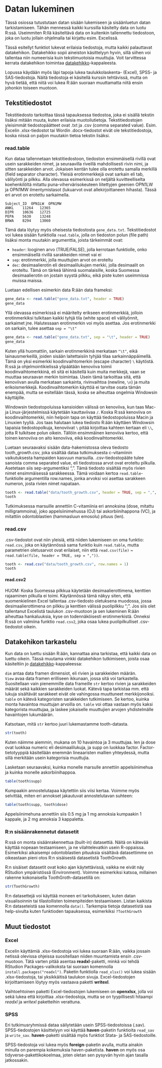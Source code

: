 # Datan lukeminen {#reading_data}

Tässä osiossa tutustutaan datan sisään lukemiseen ja sisäänluetun datan tarkistamiseen. Tähän mennessä kaikki kurssilla käsitelty data on luotu R:ssä. Useimmiten R:llä käsiteltävä data on kuitenkin tallennettu tiedostoon, joka on luotu jollain ohjelmalla tai kirjattu esim. Excelissä.

Tässä esitellyt funktiot lukevat erilaisia tiedostoja, mutta kaikki palauttavat datakehikon. Datakehikko sopii aineiston käsittelyyn hyvin, sillä siihen voi tallentaa niin numeerisia kuin tekstimuotoisia muuttujia. Voit tarvittessa kerrata datakehikon toimintaa [datakehikko](#data-frame)-kappaleesta.

Lopussa käydään myös läpi tapoja lukea taulukkolaskenta- (Excel), SPSS- ja SAS-tiedostoja. Näitä tiedostoja ei käsitellä kurssin tehtävissä, mutta on hyvä tietää, että niitä voi lukea R:ään suoraan muuttamatta niitä ensin johonkin toiseen muotoon.

## Tekstitiedostot

Tekstitiedosto tarkoittaa tässä tapauksessa tiedostoa, joka ei sisällä tekstin lisäksi mitään muuta, kuten erilaisia muotoilutietoja. Tekstitiedostojen yleisimmät tiedostopäätteet ovat .txt ja .csv (comma separated value). Esim. Excelin .xlsx-tiedostot tai Wordin .docx-tiedostot eivät ole tekstitiedostoja, koska niissä on paljon muutakin tietoa tekstin lisäksi.

### read.table

Kun dataa tallennetaan tekstitiedostoon, tiedoston ensimmäisellä rivillä ovat usein sarakkeiden nimet, ja seuraavilla riveillä mahdollisesti rivin nimi, ja sitten sarakkeiden arvot. Jokaisen kentän tulee olla erotettu samalla merkillä (field separator character). Yleisiä erotinmerkkejä ovat sarkain eli tab, välilyönti ja pilkku. Alla olevassa esimerkissä on neljältä kuvitteelliselta koehenkilöltä mitattu puna-vihervärisokeuteen liitettyjen geenien OPN1LW ja OPN1MW ilmentymistasot (lukuarvot ovat allekirjoittaneen hihasta). Tässä eri arvot on erotettu sarkaimella.

```
Subject_ID	OPN1LW	OPN1MW
ANKL	11264	12365
DIPR	10636	12725
PEPA	5630	13248
BRWA	8294	13060
```

Tämä data löytyy myös oheisesta tiedostosta `gene_data.txt`. Tekstitiedostot voi lukea sisään funktiolla `read.table`, jolla on tiedoston polun (file path) lisäksi monta muutakin argumenttia, joista tärkeimmät ovat:

- `header`: looginen arvo (TRUE/FALSE), jolla kerrotaan funktiolle, onko ensimmäisellä rivillä sarakkeiden nimet vai ei
- `sep`: erotinmerkki, jolla muuttujien arvot on eroteltu
- `dec`: desimaalierotin eli desimaalilukujen merkki, jolla desimaalit on eroteltu. Tämä on tärkeä lähinnä suomalaisille, koska Suomessa desimaalierotin on jostain syystä pilkku, eikä piste kuten useimmissa muissa maissa.

Luetaan edellisen esimerkin data R:ään data frameksi:

```r
gene_data <- read.table("gene_data.txt", header = TRUE)
gene_data
```

Yllä olevassa esimerkissä ei määritelty erikseen erotinmerkkiä, jolloin erotinmerkiksi tulkitaan kaikki tyhjä tila (white space) eli välilyönnit, sarkaimet jne. Halutessaan erotinmerkin voi myös asettaa. Jos erotinmerkki on sarkain, tulee asettaa `sep = "\t"`

```r
gene_data <- read.table("gene_data.txt", sep = "\t", header = TRUE)
gene_data
```

Kuten yllä huomattiin, sarkain erotinmerkkinä merkataan `"\t"`, eikä lainausmerkeillä, joiden sisään laitettaisiin tyhjää tilaa sarkainnäppäimellä. Tämä on yksi esimerkki koodinvaihtomerkin (escape character) `\` käytöstä. R:ssä ja ohjelmointikielissä ylipäätään kenoviiva toimii koodinvaihtomerkkinä, eli sitä ei käsitellä kuin muita merkkejä, vaan se muuttaa seuraavan merkin toimintaa. Usein tämä tarkoittaa sitä, että kenoviivan avulla merkataan sarkainta, rivinvaihtoa (newline, `\n`) ja muita erikoismerkkejä. Koodinvaihtomerkin käyttöä ei tarvitse osata tämän enempää, mutta se esitellään tässä, koska se aiheuttaa ongelmia Windowsin käyttäjille.

Windowsin tiedostopoluissa kansioiden välissä on kenoviiva, kun taas Mac- ja Linux-järjestelmissä käytetään kauttaviivaa `/`. Koska R:ssä kenoviiva on koodinvaihtomerkki, niin helpoin tapa on käyttää tiedostopoluissa Macin ja Linuxien tyyliä. Jos taas halutaan lukea tiedosto R:ään käyttäen Windowsin tapaisia tiedostopolkuja, kenoviivat `\` pitää kirjoittaa kahteen kertaan eli `\\`, jotta R tulkitsee polun oikein. Tällöin ensimmäinen kenoviiva kertoo, että toinen kenoviiva on aito kenoviiva, eikä koodinvaihtomerkki.

Luetaan seuraavaksi sisään data-hakemistossa oleva tiedosto tooth_growth.csv, joka sisältää dataa tutkimuksesta c-vitamiinin vaikutuksesta hampaiden kasvuun marsuilla. .csv-tiedostopääte tulee sanoista comma separated value, eli tiedostossa arvot ovat eroteltu pilkulla. Asetetaan siis sep-argumentiksi ",". Tämä tiedosto sisältää myös rivien nimet ensimmäisessä sarakkeessa. Tämä voidaan kertoa ` read.table`-funktiolle argumentilla row.names, jonka arvoksi voi asettaa sarakkeen numeron, josta rivien nimet napataan.

```r
tooth <- read.table("data/tooth_growth.csv", header = TRUE, sep = ",", row.names = 1)
tooth
```

Tutkimuksessa marsuille annettiin C-vitamiinia eri annoksina (dose, mitattu milligrammoina), joko appelsiinimehussa (OJ) tai askorbiinihappona (VC), ja mitattiin odontoblastien (hammasluun emosolu) pituus (len).

### read.csv

.csv-tiedostot ovat niin yleisiä, että niiden lukemiseen on oma funktio: `read.csv`, joka on käytännössä sama funktio kuin `read.table`, mutta parametrien oletusarvot ovat erilaiset, niin että `read.csv(file)` ~ `read.table(file, header = TRUE, sep = ","))`. 

```r
tooth <- read.csv("data/tooth_growth.csv", row.names = 1)
tooth
```

#### read.csv2

HUOM: Koska Suomessa pilkkua käytetään desimaalierottimena, kenttien rajaaminen pilkulla ei toimi. Käytännössä tämä näkyy siten, että suomenkielinen Excel tallentaa .csv-tiedosto oletuksena muodossa, jossa desimaalierottimena on pilkku ja kenttien välissä puolipilkku ";". Jos siis olet tallentanut Excelistä taulukon .csv-muotoon ja sen lukeminen R:ään aiheuttaa hankaluuksia, kyse on todennäköisesti erotinmerkistä. Onneksi R:ssä on valmiina funktio `read.csv2`, joka osaa lukea puolipilkulliset .csv-tiedostot oikein.

## Datakehikon tarkastelu

Kun data on luettu sisään R:ään, kannattaa aina tarkistaa, että kaikki data on luettu oikein. Tässä muutama vinkki datakehikon tutkimiseen, joista osaa käsiteltiin jo [datakehikko](#data-frame)-kappaleessa:

`dim` antaa data framen dimensiot, eli rivien ja sarakkeiden määrän.  
`View` avaa data framen erilliseen ikkunaan, jossa sitä voi tarkastella. Suositellaan vain pienemmille data frameille <!-- Santtu: mielestäni view pitäisi jättää mainitsematta -->
`str` kertoo rivien ja sarakkeiden määrät sekä kaikkien sarakkeiden luokat. Kätevä tapa tarkistaa mm. että lukuja sisältävät sarakkeet eivät ole vahingossa muuttuneet merkkijonoiksi.
`table` on kätevä kategoristen sarakkeiden tutkimiseen. Se kertoo, kuinka monta havaintoa muuttujan arvoilla on. `table` voi ottaa vastaan myös kaksi kategorista muuttujaa, ja laskee jokaiselle muuttujien arvojen yhdistelmälle havaintojen lukumäärän. <!-- Santtu: ristiintaulukko? pitäisikö mainita. -->

Katsotaan, mitä `str` kertoo juuri lukemastamme tooth-datasta.

```r
str(tooth)
```

Kuten näimme aiemmin, mukana on 10 havaintoa ja 3 muuttujaa. len ja dose ovat luokkaa numeric eli desimaalilukuja, ja supp on luokkaa factor. Factor-tietotyyppiä käsitellään enemmän lineaaristen mallien yhteydessä, mutta sillä merkitään usein kategorisia muuttujia. 

Lasketaan seuraavaksi, kuinka monelle marsulle annettiin appelsiinimehua ja kuinka monelle askorbiinihappoa. 

```r
table(tooth$supp)
```

Kumpaakin annostelutapaa käytettiin siis viisi kertaa. Voimme myös selvittää, miten eri annokset jakautuvat annostelutavan suhteen:

```r
table(tooth$supp, tooth$dose)
```

Appelsiinimehuna annettiin siis 0.5 mg ja 1 mg annoksia kumpaakin 1 kappale, ja 2 mg annoksia 3 kappaletta.

### R:n sisäänrakennetut datasetit

R:ssä on monta sisäänrakennettua (built-in) datasettiä. Näitä on kätevää käyttää nopeaan testaamiseen, ja ne vilahtelevatkin usein R-oppaissa. Esimerkiksi aikaisempi odontoblastien pituuksia sisältävä datasettimme on oikeastaan pieni otos R:n sisäisestä datasetistä ToothGrowth.

R:n sisäiset datasetit ovat koko ajan käytettävissä, vaikka ne eivät näy RStudion ympäristössä (Environment). Voimme esimerkiksi katsoa, millainen rakenne kokonaisella ToothGroth-datasetillä on:

```r
str(ToothGrowth)
```

R:n datasettejä voi käyttää moneen eri tarkoitukseen, kuten datan visualisoinnin tai tilastollisten toimenpiteiden testaamiseen. Listan kaikista R:n dataseteistä saa komennolla `data()`. Tarkempia tietoja datasetistä saa help-sivulta kuten funktioden tapauksessa, esimerkiksi `?ToothGrowth`

## Muut tiedostot

### Excel
<!-- Santtu: Vaihdettu readxl ja writexl -->
Excelin käyttämiä .xlsx-tiedostoja voi lukea suoraan R:ään, vaikka jossain netissä olevissa ohjeissa suositellaan niiden muuntamista ensin .csv-muotoon. Tätä varten pitää asentaa **readxl**-paketti, minkä voi tehdä RStudion Packages-valikoksta tai suoraan komennolla `install.packages("readxl")`. Paketin funktiolla `read_xlsx()` voi lukea sisään .xlsx-tiedostoja, tai yksikkäitisä taulukon sivuja. Excel-tiedostojen kirjoittamiseen löytyy myös vastaava paketti **writexl**.

Vaihtoehtoinen paketti Excel-tiedostojen lukemiseen on **openxlsx**, jolla voi sekä lukea että kirjoittaa .xlsx-tiedostoja, mutta se on tyypillisesti hitaampi *readxl* ja *writexl* paketteihin verattuna.

<!-- HUOM: .xlsx-tiedostoja varten on olemassa myös xlsx-paketti, mutta se tarvitsee Javaa ja erilaisten Java- ja R-versioiden kanssa voi tulla yhteensopivuusongelmia. Suosittelen siis openxlsx-pakettia, se on toiminut hyvin. -->

### SPSS

Eri tutkimusryhmissä dataa säilytetään usein SPSS-tiedostoissa (.sav). SPSS-tiedostojen käsittelyyn voi käyttää **haven**-paketin funktioita `read_sav` ja `write_sav`. **haven**-paketti sisältää myös funktiot Stata- ja SAS-tiedostoille. 

SPSS-tiedostoja voi lukea myös **foreign**-paketin avulla, mutta ainakin minulla on parempia kokemuksia haven-paketista. **haven** on myös osa tidyverse-pakettikokoelmaa, joten oletan sen pysyvän hyvin ajan tasalla jatkossakin.
